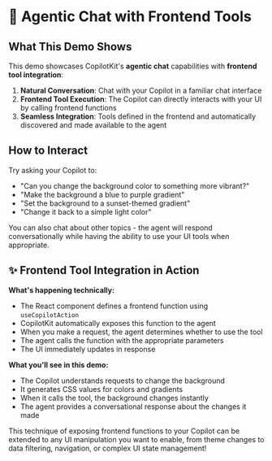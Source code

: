 # 🤖 Agentic Chat with Frontend Tools

## What This Demo Shows

This demo showcases CopilotKit's **agentic chat** capabilities with **frontend
tool integration**:

1. **Natural Conversation**: Chat with your Copilot in a familiar chat interface
2. **Frontend Tool Execution**: The Copilot can directly interacts with your UI
   by calling frontend functions
3. **Seamless Integration**: Tools defined in the frontend and automatically
   discovered and made available to the agent

## How to Interact

Try asking your Copilot to:

- "Can you change the background color to something more vibrant?"
- "Make the background a blue to purple gradient"
- "Set the background to a sunset-themed gradient"
- "Change it back to a simple light color"

You can also chat about other topics - the agent will respond conversationally
while having the ability to use your UI tools when appropriate.

## ✨ Frontend Tool Integration in Action

**What's happening technically:**

- The React component defines a frontend function using `useCopilotAction`
- CopilotKit automatically exposes this function to the agent
- When you make a request, the agent determines whether to use the tool
- The agent calls the function with the appropriate parameters
- The UI immediately updates in response

**What you'll see in this demo:**

- The Copilot understands requests to change the background
- It generates CSS values for colors and gradients
- When it calls the tool, the background changes instantly
- The agent provides a conversational response about the changes it made

This technique of exposing frontend functions to your Copilot can be extended to
any UI manipulation you want to enable, from theme changes to data filtering,
navigation, or complex UI state management!
